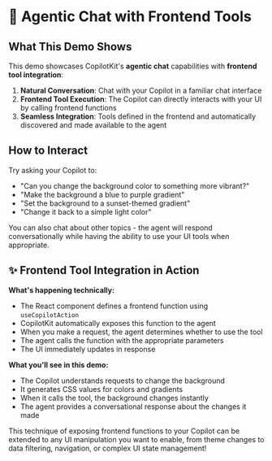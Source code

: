 # 🤖 Agentic Chat with Frontend Tools

## What This Demo Shows

This demo showcases CopilotKit's **agentic chat** capabilities with **frontend
tool integration**:

1. **Natural Conversation**: Chat with your Copilot in a familiar chat interface
2. **Frontend Tool Execution**: The Copilot can directly interacts with your UI
   by calling frontend functions
3. **Seamless Integration**: Tools defined in the frontend and automatically
   discovered and made available to the agent

## How to Interact

Try asking your Copilot to:

- "Can you change the background color to something more vibrant?"
- "Make the background a blue to purple gradient"
- "Set the background to a sunset-themed gradient"
- "Change it back to a simple light color"

You can also chat about other topics - the agent will respond conversationally
while having the ability to use your UI tools when appropriate.

## ✨ Frontend Tool Integration in Action

**What's happening technically:**

- The React component defines a frontend function using `useCopilotAction`
- CopilotKit automatically exposes this function to the agent
- When you make a request, the agent determines whether to use the tool
- The agent calls the function with the appropriate parameters
- The UI immediately updates in response

**What you'll see in this demo:**

- The Copilot understands requests to change the background
- It generates CSS values for colors and gradients
- When it calls the tool, the background changes instantly
- The agent provides a conversational response about the changes it made

This technique of exposing frontend functions to your Copilot can be extended to
any UI manipulation you want to enable, from theme changes to data filtering,
navigation, or complex UI state management!
